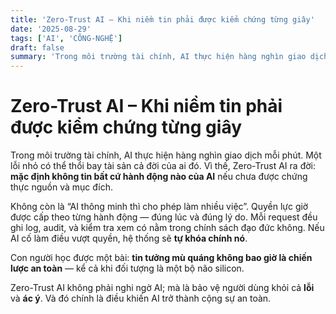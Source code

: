 ```yaml
---
title: 'Zero-Trust AI – Khi niềm tin phải được kiểm chứng từng giây'
date: '2025-08-29'
tags: ['AI', 'CÔNG-NGHỆ']
draft: false
summary: 'Trong môi trường tài chính, AI thực hiện hàng nghìn giao dịch mỗi phút. Một lỗi nhỏ có thể thổi bay '
---
```


# Zero-Trust AI – Khi niềm tin phải được kiểm chứng từng giây

Trong môi trường tài chính, AI thực hiện hàng nghìn giao dịch mỗi phút. Một lỗi nhỏ có thể thổi bay tài sản cả đời của ai đó. Vì thế, Zero-Trust AI ra đời: **mặc định không tin bất cứ hành động nào của AI** nếu chưa được chứng thực nguồn và mục đích.

Không còn là “AI thông minh thì cho phép làm nhiều việc”. Quyền lực giờ được cấp theo từng hành động — đúng lúc và đúng lý do. Mỗi request đều ghi log, audit, và kiểm tra xem có nằm trong chính sách đạo đức không. Nếu AI cố làm điều vượt quyền, hệ thống sẽ **tự khóa chính nó**.

Con người học được một bài: **tin tưởng mù quáng không bao giờ là chiến lược an toàn** — kể cả khi đối tượng là một bộ não silicon.

Zero-Trust AI không phải nghi ngờ AI; mà là bảo vệ người dùng khỏi cả **lỗi** và **ác ý**. Và đó chính là điều khiến AI trở thành cộng sự an toàn.